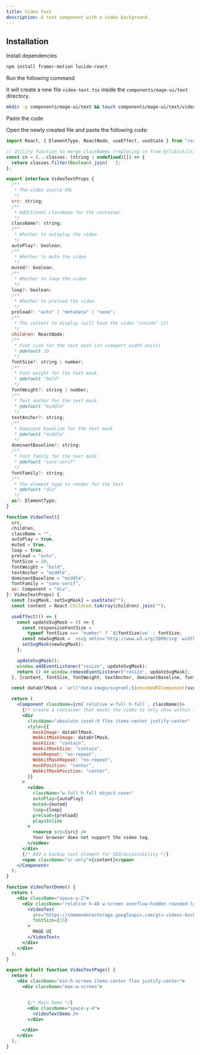 ```yaml
---
title: Video Text
description: A text component with a video background.
---
```


<ComponentPreview name="text-video-text--docs" />

## Installation

<Steps>
<Step>Install dependencies</Step>

```bash
npm install framer-motion lucide-react
```


<Step>Run the following command</Step>

It will create a new file `video-text.tsx` inside the `components/mage-ui/text` directory.

```bash 
mkdir -p components/mage-ui/text && touch components/mage-ui/text/video-text.tsx
```

<Step>Paste the code</Step> 

Open the newly created file and paste the following code:

```jsx 
import React, { ElementType, ReactNode, useEffect, useState } from "react";

// Utility function to merge classNames (replacing cn from @/lib/utils)
const cn = (...classes: (string | undefined)[]) => {
  return classes.filter(Boolean).join(' ');
};

export interface VideoTextProps {
  /**
   * The video source URL
   */
  src: string;
  /**
   * Additional className for the container
   */
  className?: string;
  /**
   * Whether to autoplay the video
   */
  autoPlay?: boolean;
  /**
   * Whether to mute the video
   */
  muted?: boolean;
  /**
   * Whether to loop the video
   */
  loop?: boolean;
  /**
   * Whether to preload the video
   */
  preload?: "auto" | "metadata" | "none";
  /**
   * The content to display (will have the video "inside" it)
   */
  children: ReactNode;
  /**
   * Font size for the text mask (in viewport width units)
   * @default 10
   */
  fontSize?: string | number;
  /**
   * Font weight for the text mask
   * @default "bold"
   */
  fontWeight?: string | number;
  /**
   * Text anchor for the text mask
   * @default "middle"
   */
  textAnchor?: string;
  /**
   * Dominant baseline for the text mask
   * @default "middle"
   */
  dominantBaseline?: string;
  /**
   * Font family for the text mask
   * @default "sans-serif"
   */
  fontFamily?: string;
  /**
   * The element type to render for the text
   * @default "div"
   */
  as?: ElementType;
}

function VideoText({
  src,
  children,
  className = "",
  autoPlay = true,
  muted = true,
  loop = true,
  preload = "auto",
  fontSize = 20,
  fontWeight = "bold",
  textAnchor = "middle",
  dominantBaseline = "middle",
  fontFamily = "sans-serif",
  as: Component = "div",
}: VideoTextProps) {
  const [svgMask, setSvgMask] = useState("");
  const content = React.Children.toArray(children).join("");

  useEffect(() => {
    const updateSvgMask = () => {
      const responsiveFontSize =
        typeof fontSize === "number" ? `${fontSize}vw` : fontSize;
      const newSvgMask = `<svg xmlns='http://www.w3.org/2000/svg' width='100%' height='100%'><text x='50%' y='50%' font-size='${responsiveFontSize}' font-weight='${fontWeight}' text-anchor='${textAnchor}' dominant-baseline='${dominantBaseline}' font-family='${fontFamily}'>${content}</text></svg>`;
      setSvgMask(newSvgMask);
    };

    updateSvgMask();
    window.addEventListener("resize", updateSvgMask);
    return () => window.removeEventListener("resize", updateSvgMask);
  }, [content, fontSize, fontWeight, textAnchor, dominantBaseline, fontFamily]);

  const dataUrlMask = `url("data:image/svg+xml,${encodeURIComponent(svgMask)}")`;

  return (
    <Component className={cn(`relative w-full h-full`, className)}>
      {/* Create a container that masks the video to only show within text */}
      <div
        className="absolute inset-0 flex items-center justify-center"
        style={{
          maskImage: dataUrlMask,
          WebkitMaskImage: dataUrlMask,
          maskSize: "contain",
          WebkitMaskSize: "contain",
          maskRepeat: "no-repeat",
          WebkitMaskRepeat: "no-repeat",
          maskPosition: "center",
          WebkitMaskPosition: "center",
        }}
      >
        <video
          className="w-full h-full object-cover"
          autoPlay={autoPlay}
          muted={muted}
          loop={loop}
          preload={preload}
          playsInline
        >
          <source src={src} />
          Your browser does not support the video tag.
        </video>
      </div>
      {/* Add a backup text element for SEO/accessibility */}
      <span className="sr-only">{content}</span>
    </Component>
  );
}

function VideoTextDemo() {
  return (
    <div className="space-y-2">
      <div className="relative h-48 w-screen overflow-hidden rounded-lg">
        <VideoText
          src="https://commondatastorage.googleapis.com/gtv-videos-bucket/sample/BigBuckBunny.mp4"
          fontSize={15}
        >
          MAGE UI
        </VideoText>
      </div>
    </div>
  );
}

export default function VideoTextPage() {
  return (
    <div className="min-h-screen items-center flex justify-center">
      <div className="max-w-screen">


        {/* Main Demo */}
        <div className="space-y-4">
          <VideoTextDemo />
        </div>

      </div>
    </div>
  );
}

```
</Steps>


